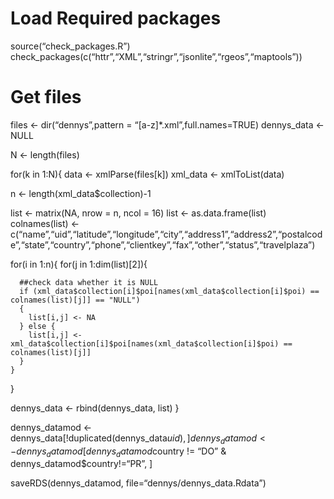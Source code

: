 # Load Required packages
source("check_packages.R")
check_packages(c("httr","XML","stringr","jsonlite","rgeos","maptools"))

# Get files

files <- dir("dennys",pattern = "[a-z]*.xml",full.names=TRUE)
dennys_data <- NULL


N <- length(files)

for(k in 1:N){
  data <- xmlParse(files[k])
  xml_data <- xmlToList(data)
  
  n <- length(xml_data$collection)-1
  
  list <- matrix(NA, nrow = n, ncol = 16)
  list <- as.data.frame(list)
  colnames(list) <- c("name","uid","latitude","longitude","city","address1","address2","postalcode","state","country","phone","clientkey","fax","other","status","travelplaza")
  
  for(i in 1:n){
    for(j in 1:dim(list)[2]){
      
      ##check data whether it is NULL
      if (xml_data$collection[i]$poi[names(xml_data$collection[i]$poi) == colnames(list)[j]] == "NULL")
      {   
        list[i,j] <- NA
      } else {
        list[i,j] <- xml_data$collection[i]$poi[names(xml_data$collection[i]$poi) == colnames(list)[j]]
      }
    }
  }

  dennys_data <- rbind(dennys_data, list)
}

dennys_datamod <- dennys_data[!duplicated(dennys_data$uid),]
dennys_datamod <- dennys_datamod[dennys_datamod$country != "DO" & dennys_datamod$country!="PR", ]


saveRDS(dennys_datamod, file="dennys/dennys_data.Rdata")